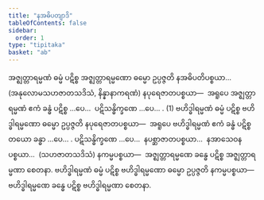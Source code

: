 ```yaml
---
title: "နအဓိပတျာဒိ"
tableOfContents: false
sidebar:
  order: 1
type: "tipitaka"
basket: "ab"
---
```



<DynamicBreadcrumb />

<Division number="5">

<Paragraph number="2878">
အဇ္ဈတ္တာရမ္မဏံ ဓမ္မံ ပဋိစ္စ အဇ္ဈတ္တာရမ္မဏော ဓမ္မော ဥပ္ပဇ္ဇတိ နအဓိပတိပစ္စယာ…  (အနုလောမသဟဇာတသဒိသံ, နိန္နာနာကရဏံ) နပုရေဇာတပစ္စယာ—  အရူပေ အဇ္ဈတ္တာရမ္မဏံ ဧကံ ခန္ဓံ ပဋိစ္စ …ပေ…  ပဋိသန္ဓိက္ခဏေ …ပေ… . (1)
</Paragraph>

</Division>
<Division number="6">

<Paragraph number="2879">
ဗဟိဒ္ဓါရမ္မဏံ ဓမ္မံ ပဋိစ္စ ဗဟိဒ္ဓါရမ္မဏော ဓမ္မော ဥပ္ပဇ္ဇတိ နပုရေဇာတပစ္စယာ—  အရူပေ ဗဟိဒ္ဓါရမ္မဏံ ဧကံ ခန္ဓံ ပဋိစ္စ တယော ခန္ဓာ …ပေ… . ပဋိသန္ဓိက္ခဏေ …ပေ…  နပစ္ဆာဇာတပစ္စယာ…  နအာသေဝနပစ္စယာ…  (သဟဇာတသဒိသံ) နကမ္မပစ္စယာ—  အဇ္ဈတ္တာရမ္မဏေ ခန္ဓေ ပဋိစ္စ အဇ္ဈတ္တာရမ္မဏာ စေတနာ.
</Paragraph>

<Paragraph number="2880">
ဗဟိဒ္ဓါရမ္မဏံ ဓမ္မံ ပဋိစ္စ ဗဟိဒ္ဓါရမ္မဏော ဓမ္မော ဥပ္ပဇ္ဇတိ နကမ္မပစ္စယာ—  ဗဟိဒ္ဓါရမ္မဏေ ခန္ဓေ ပဋိစ္စ ဗဟိဒ္ဓါရမ္မဏာ စေတနာ.
</Paragraph>
</Division>